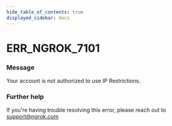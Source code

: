 ```yaml
---
hide_table_of_contents: true
displayed_sidebar: docs
---
```



# ERR_NGROK_7101

### Message

Your account is not authorized to use IP Restrictions.

<ErrorDetails error="err_ngrok_7101" />

### Further help

If you're having trouble resolving this error, please reach out to [support@ngrok.com](mailto:support@ngrok.com?subject=Help%20with%20ERR_NGROK_7101)
